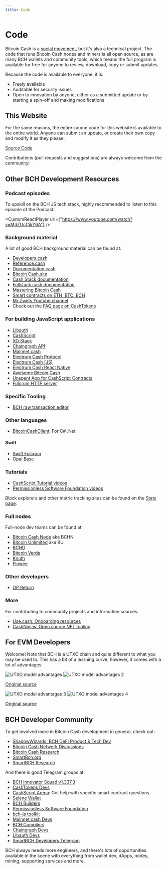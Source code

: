 ```yaml
---
title: Code
---
```



# Code

Bitcoin Cash is a [social movement](/faqs/Global-Reserve-Currency/how-will-BCH-onboard-the-entire-world), but it's also a technical project. The code that runs Bitcoin Cash nodes and miners is all open source, as are many BCH wallets and community tools, which means the full program is available for free for anyone to review, download, copy or submit updates.

Because the code is available to everyone, it is:

- Freely available
- Auditable for security issues
- Open to innovation by anyone, either as a submitted update or by starting a spin-off and making modifications

## This Website

For the same reasons, the entire source code for this website is available to the entire world. Anyone can submit an update, or create their own copy and modify it as they please.

[Source Code](https://github.com/JeremyEllingham/bitcoincashpodcast-v2)

Contributions (pull requests and suggestions) are always welcome from the community!

## Other BCH Development Resources

### Podcast episodes

To upskill on the BCH JS tech stack, highly recommended to listen to this episode of the Podcast:

<CustomReactPlayer
  url={"https://www.youtube.com/watch?v=MdZUcCjkY6A"} />

### Background material

A lot of good BCH background material can be found at:

- [Developers.cash](https://developers.cash/)
- [Reference.cash](https://reference.cash/)
- [Documentation.cash](https://documentation.cash/)
- [Bitcoin Cash.site](https://bitcoincashsite.com/build/)
- [Cash Stack documentation](https://permissionless-software-foundation.github.io/cashstack.info/)
- [Fullstack.cash documentation](https://fullstack.cash/documentation/)
- [Mastering Bitcoin Cash](https://zh.thedev.id/mastering-bitcoin-cash/)
- [Smart contracts on ETH, BTC, BCH](https://kalis.me/smart-contracts-eth-btc-bch/)
- [Mr Zwets Youtube channel](https://www.youtube.com/@mrzwets)
- Check out the [FAQ page on CashTokens](/faqs/Tech/what-is-cashtokens)

### For building JavaScript applications

- [Libauth](https://github.com/bitauth/libauth)
- [CashScript](https://cashscript.org/)
- [XO Stack](https://stack.xo.cash/)
- [Chaingraph API](https://chaingraph.cash/)
- [Mainnet.cash](https://mainnet.cash/)
- [Electrum Cash Protocol](https://bitcoincash.network/electrum/protocol-methods.html#blockchain-address-get-history)
- [Electrum Cash (JS)](https://gitlab.com/GeneralProtocols/electrum-cash/library)
- [Electrum Cash React Native](https://gitlab.com/SicutDominus/electrum-cash-react-native)
- [Awesome Bitcoin Cash](https://github.com/2qx/awesome-bitcoin-cash)
- [Unspent App for CashScript Contracts](https://unspent.app/)
- [Fulcrum HTTP server](https://github.com/mainnet-pat/fulcrum-http)

### Specific Tooling

- [BCH raw transaction editor](https://defunct-operator.github.io/bch-tx-editor/)

### Other languages

- [BitcoinCashClient](https://github.com/david-shattuck/BitcoinCashClient): For C# .Net

#### Swift

- [Swift Fulcrum](https://github.com/58opals/SwiftFulcrum)
- [Opal Base](https://github.com/58opals/OpalBase/tree/develop)

### Tutorials

- [CashScript Tutorial videos](https://www.youtube.com/watch?v=uzzUEQSKTh4)
- [Permissionless Software Foundation videos](https://www.youtube.com/@permissionlesssoftwarefoun3626)

Block explorers and other metric tracking sites can be found on the [Stats page](/stats#on-chain-bch-data).

### Full nodes

Full-node dev teams can be found at:

- [Bitcoin Cash Node](https://bitcoincashnode.org/en/) aka BCHN
- [Bitcoin Unlimited](https://www.bitcoinunlimited.info/) aka BU
- [BCHD](https://bchd.cash/)
- [Bitcoin Verde](https://bitcoinverde.org/)
- [Knuth](https://github.com/k-nuth/kth)
- [Flowee](https://flowee.org/)

### Other developers

- [OP Return](https://opreturn.me/)

### More

For contributing to community projects and information sources:

- [Use.cash: Onboarding resources](https://github.com/marcfalzon/usecash)
- [CashNinjas: Open source NFT tooling](https://github.com/cashninjas)

## For EVM Developers

Welcome! Note that BCH is a UTXO chain and quite different to what you may be used to. This has a bit of a learning curve, however, it comes with a lot of advantages:

<img src={forEVMdevs1Url} alt="UTXO model advantages" />

<img src={forEVMdevs2Url} alt="UTXO model advantages 2" />

[Original source](https://twitter.com/bitjson/status/1658158652870598656)

<img src={forEVMdevs3Url} alt="UTXO model advantages 3" />

<img src={forEVMdevs4Url} alt="UTXO model advantages 4" />

[Original source](https://twitter.com/nikzh/status/1658437566859735042)

## BCH Developer Community

To get involved more in Bitcoin Cash development in general, check out:

- [ShadowWizards: BCH DeFi Product & Tech Dev](https://twitter.com/Shadow__Wizards)
- [Bitcoin Cash Network Discussions](https://bitcoincashnetworkdiscussions.org/)
- [Bitcoin Cash Research](https://bitcoincashresearch.org/)
- [SmartBch.org](https://smartbch.org/)
- [SmartBCH Research](https://research.smartbch.org/)

And there is good Telegram groups at:

- [BCH Innovator Squad v1.337.3](https://t.me/bchdevsbuilders)
- [CashTokens Devs](https://t.me/cashtoken_devs)
- [CashScript Arena](https://t.me/CashScript_Arena): Get help with specific smart contract questions.
- [Selene Wallet](https://t.me/SeleneWallet)
- [BCH Builders](https://t.me/bchbuilders)
- [Permissionless Software Foundation](https://t.me/permissionless_software)
- [bch-js toolkit](https://t.me/bch_js_toolkit)
- [Mainnet.cash Devs](https://t.me/mainnetcash)
- [BCH Compilers](https://t.me/bch_compilers)
- [Chaingraph Devs](https://t.me/chaingraph_dev)
- [Libauth Devs](https://t.me/libauth_devs)
- [SmartBCH Developers Telegram](https://t.me/smartbchdevelopers)

BCH always needs more engineers, and there's lots of opportunities available in the scene with everything from wallet dev, dApps, nodes, mining, supporting services and more.
